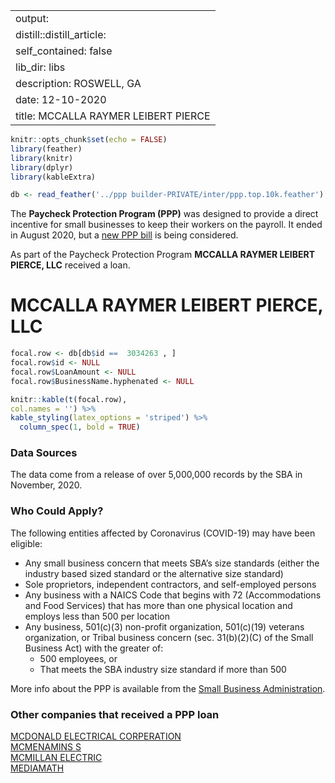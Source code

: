 
---
output:
  distill::distill_article:
    self_contained: false
    lib_dir: libs
description: ROSWELL, GA 
date: 12-10-2020
title: MCCALLA RAYMER LEIBERT PIERCE 
---




```r
knitr::opts_chunk$set(echo = FALSE)
library(feather)
library(knitr)
library(dplyr)
library(kableExtra)

db <- read_feather('../ppp builder-PRIVATE/inter/ppp.top.10k.feather')

```



The **Paycheck Protection Program (PPP)** was designed to provide a direct incentive for small businesses to keep their workers on the payroll. It ended in August 2020, but a [new PPP bill](https://thehill.com/policy/finance/529092-bipartisan-support-for-new-ppp-loans-gains-momentum-in-congress) is being considered.

As part of the Paycheck Protection Program **MCCALLA RAYMER LEIBERT PIERCE, LLC** received a loan.


# MCCALLA RAYMER LEIBERT PIERCE, LLC 

```r
focal.row <- db[db$id ==  3034263 , ]
focal.row$id <- NULL
focal.row$LoanAmount <- NULL
focal.row$BusinessName.hyphenated <- NULL

knitr::kable(t(focal.row), 
col.names = '') %>%
kable_styling(latex_options = 'striped') %>%
  column_spec(1, bold = TRUE)


```

### Data Sources

The data come from a release of over 5,000,000 records by the SBA in November, 2020.


### Who Could Apply?

The following entities affected by Coronavirus (COVID-19) may have been eligible:

+ Any small business concern that meets SBA’s size standards (either the industry based sized standard or the alternative size standard)
+ Sole proprietors, independent contractors, and self-employed persons
+ Any business with a NAICS Code that begins with 72 (Accommodations and Food Services) that has more than one physical location and employs less than 500 per location
+ Any business, 501(c)(3) non-profit organization, 501(c)(19) veterans organization, or Tribal business concern (sec. 31(b)(2)(C) of the Small Business Act) with the greater of:
  + 500 employees, or 
  + That meets the SBA industry size standard if more than 500


More info about the PPP is available from the [Small Business Administration](https://www.sba.gov/funding-programs/loans/coronavirus-relief-options/paycheck-protection-program).

 
### Other companies that received a PPP loan 
   
 [MCDONALD ELECTRICAL CORPERATION](/Paycheck-Protection-Program/3038524-MCDONALD-ELECTRICAL-CORPERATION) <br> [MCMENAMINS S](/Paycheck-Protection-Program/3045908-MCMENAMINS-S) <br> [MCMILLAN ELECTRIC](/Paycheck-Protection-Program/3045996-MCMILLAN-ELECTRIC) <br> [MEDIAMATH](/Paycheck-Protection-Program/3057276-MEDIAMATH) <br>